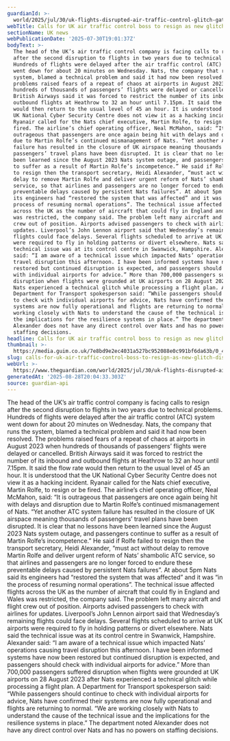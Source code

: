 ```yaml
---
guardianId: >-
  world/2025/jul/30/uk-flights-disrupted-air-traffic-control-glitch-gatwick-birmingham-london
webTitle: Calls for UK air traffic control boss to resign as new glitch disrupts flights
sectionName: UK news
webPublicationDate: '2025-07-30T19:01:37Z'
bodyText: >-
  The head of the UK’s air traffic control company is facing calls to resign
  after the second disruption to flights in two years due to technical problems.
  Hundreds of flights were delayed after the air traffic control (ATC) system
  went down for about 20 minutes on Wednesday. Nats, the company that runs the
  system, blamed a technical problem and said it had now been resolved. The
  problems raised fears of a repeat of chaos at airports in August 2023 when
  hundreds of thousands of passengers’ flights were delayed or cancelled.
  British Airways said it was forced to restrict the number of its inbound and
  outbound flights at Heathrow to 32 an hour until 7.15pm. It said the flow rate
  would then return to the usual level of 45 an hour. It is understood that the
  UK National Cyber Security Centre does not view it as a hacking incident.
  Ryanair called for the Nats chief executive, Martin Rolfe, to resign or be
  fired. The airline’s chief operating officer, Neal McMahon, said: “It is
  outrageous that passengers are once again being hit with delays and disruption
  due to Martin Rolfe’s continued mismanagement of Nats. “Yet another ATC system
  failure has resulted in the closure of UK airspace meaning thousands of
  passengers’ travel plans have been disrupted. It is clear that no lessons have
  been learned since the August 2023 Nats system outage, and passengers continue
  to suffer as a result of Martin Rolfe’s incompetence.” He said if Rolfe failed
  to resign then the transport secretary, Heidi Alexander, “must act without
  delay to remove Martin Rolfe and deliver urgent reform of Nats’ shambolic ATC
  service, so that airlines and passengers are no longer forced to endure these
  preventable delays caused by persistent Nats failures”. At about 5pm Nats said
  its engineers had “restored the system that was affected” and it was “in the
  process of resuming normal operations”. The technical issue affected flights
  across the UK as the number of aircraft that could fly in England and Wales
  was restricted, the company said. The problem left many aircraft and flight
  crew out of position. Airports advised passengers to check with airlines for
  updates. Liverpool’s John Lennon airport said that Wednesday’s remaining
  flights could face delays. Several flights scheduled to arrive at UK airports
  were required to fly in holding patterns or divert elsewhere. Nats said the
  technical issue was at its control centre in Swanwick, Hampshire. Alexander
  said: “I am aware of a technical issue which impacted Nats’ operations causing
  travel disruption this afternoon. I have been informed systems have now been
  restored but continued disruption is expected, and passengers should check
  with individual airports for advice.” More than 700,000 passengers suffered
  disruption when flights were grounded at UK airports on 28 August 2023 after
  Nats experienced a technical glitch while processing a flight plan. A
  Department for Transport spokesperson said: “While passengers should continue
  to check with individual airports for advice, Nats have confirmed their
  systems are now fully operational and flights are returning to normal. “We are
  working closely with Nats to understand the cause of the technical issue and
  the implications for the resilience systems in place.” The department noted
  Alexander does not have any direct control over Nats and has no powers on
  staffing decisions.
headline: Calls for UK air traffic control boss to resign as new glitch disrupts flights
thumbnail: >-
  https://media.guim.co.uk/7e8bd9e2ec4031a527bc952088e0c991bf6da63b/0_46_4686_3749/500.jpg
slug: calls-for-uk-air-traffic-control-boss-to-resign-as-new-glitch-disrupts-flights
webUrl: >-
  https://www.theguardian.com/world/2025/jul/30/uk-flights-disrupted-air-traffic-control-glitch-gatwick-birmingham-london
generatedAt: '2025-08-28T20:04:33.303Z'
source: guardian-api
---
```

The head of the UK’s air traffic control company is facing calls to resign after the second disruption to flights in two years due to technical problems. Hundreds of flights were delayed after the air traffic control (ATC) system went down for about 20 minutes on Wednesday. Nats, the company that runs the system, blamed a technical problem and said it had now been resolved. The problems raised fears of a repeat of chaos at airports in August 2023 when hundreds of thousands of passengers’ flights were delayed or cancelled. British Airways said it was forced to restrict the number of its inbound and outbound flights at Heathrow to 32 an hour until 7.15pm. It said the flow rate would then return to the usual level of 45 an hour. It is understood that the UK National Cyber Security Centre does not view it as a hacking incident. Ryanair called for the Nats chief executive, Martin Rolfe, to resign or be fired. The airline’s chief operating officer, Neal McMahon, said: “It is outrageous that passengers are once again being hit with delays and disruption due to Martin Rolfe’s continued mismanagement of Nats. “Yet another ATC system failure has resulted in the closure of UK airspace meaning thousands of passengers’ travel plans have been disrupted. It is clear that no lessons have been learned since the August 2023 Nats system outage, and passengers continue to suffer as a result of Martin Rolfe’s incompetence.” He said if Rolfe failed to resign then the transport secretary, Heidi Alexander, “must act without delay to remove Martin Rolfe and deliver urgent reform of Nats’ shambolic ATC service, so that airlines and passengers are no longer forced to endure these preventable delays caused by persistent Nats failures”. At about 5pm Nats said its engineers had “restored the system that was affected” and it was “in the process of resuming normal operations”. The technical issue affected flights across the UK as the number of aircraft that could fly in England and Wales was restricted, the company said. The problem left many aircraft and flight crew out of position. Airports advised passengers to check with airlines for updates. Liverpool’s John Lennon airport said that Wednesday’s remaining flights could face delays. Several flights scheduled to arrive at UK airports were required to fly in holding patterns or divert elsewhere. Nats said the technical issue was at its control centre in Swanwick, Hampshire. Alexander said: “I am aware of a technical issue which impacted Nats’ operations causing travel disruption this afternoon. I have been informed systems have now been restored but continued disruption is expected, and passengers should check with individual airports for advice.” More than 700,000 passengers suffered disruption when flights were grounded at UK airports on 28 August 2023 after Nats experienced a technical glitch while processing a flight plan. A Department for Transport spokesperson said: “While passengers should continue to check with individual airports for advice, Nats have confirmed their systems are now fully operational and flights are returning to normal. “We are working closely with Nats to understand the cause of the technical issue and the implications for the resilience systems in place.” The department noted Alexander does not have any direct control over Nats and has no powers on staffing decisions.
